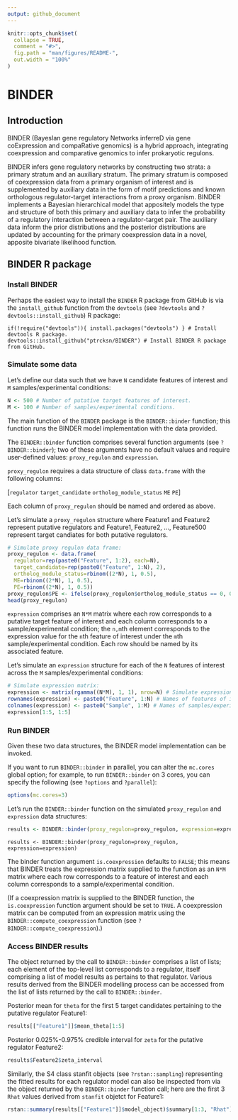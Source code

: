 ```yaml
---
output: github_document
---
```


<!-- README.md is generated from README.Rmd. Please edit that file -->

```r
knitr::opts_chunk$set(
  collapse = TRUE,
  comment = "#>",
  fig.path = "man/figures/README-",
  out.width = "100%"
)
```
# BINDER

<!-- badges: start -->
<!-- badges: end -->

## Introduction

BINDER (BayesIan gene regulatory Networks inferreD via gene coExpression and compaRative genomics) is a hybrid approach, integrating coexpression and comparative genomics to infer prokaryotic regulons.

BINDER infers gene regulatory networks by constructing two strata: a primary stratum and an auxiliary stratum. The primary stratum is composed of coexpression data from a primary organism of interest and is supplemented by auxiliary data in the form of motif predictions and known orthologous regulator-target interactions from a proxy organism. BINDER implements a Bayesian hierarchical model that appositely models the type and structure of both this primary and auxiliary data to infer the probability of a regulatory interaction between a regulator-target pair. The auxiliary data inform the prior distributions and the posterior distributions are updated by accounting for the primary coexpression data in a novel, apposite bivariate likelihood function.

## BINDER R package

### Install BINDER

Perhaps the easiest way to install the `BINDER` R package from GitHub is via the `install_github` function from the `devtools` (see `?devtools` and `?devtools::install_github`) R package:
```
if(!require("devtools")){ install.packages("devtools") } # Install devtools R package.
devtools::install_github("ptrcksn/BINDER") # Install BINDER R package from GitHub.
```

### Simulate some data

Let's define our data such that we have `N` candidate features of interest and `M` samples/experimental conditions:
```r
N <- 500 # Number of putative target features of interest.
M <- 100 # Number of samples/experimental conditions.
```

The main function of the `BINDER` package is the `BINDER::binder` function; this function runs the BINDER model implementation with the data provided.

The `BINDER::binder` function comprises several function arguments (see `?BINDER::binder`); two of these arguments have no default values and require user-defined values: `proxy_regulon` and `expression`.

`proxy_regulon` requires a data structure of class `data.frame` with the following columns:

[`regulator` `target_candidate` `ortholog_module_status` `ME` `PE`]

Each column of `proxy_regulon` should be named and ordered as above.

Let's simulate a `proxy_regulon` structure where Feature1 and Feature2 represent putative regulators and Feature1, Feature2, ..., Feature500 represent target candiates for both putative regulators.
```r
# Simulate proxy regulon data frame:
proxy_regulon <- data.frame(
  regulator=rep(paste0("Feature", 1:2), each=N),
  target_candidate=rep(paste0("Feature", 1:N), 2),
  ortholog_module_status=rbinom((2*N), 1, 0.5),
  ME=rbinom((2*N), 1, 0.5),
  PE=rbinom((2*N), 1, 0.5))
proxy_regulon$PE <- ifelse(proxy_regulon$ortholog_module_status == 0, 0, proxy_regulon$PE)
head(proxy_regulon)
```

`expression` comprises an `N*M` matrix where each row corresponds to a putative target feature of interest and each column corresponds to a sample/experimental condition; the `n,m`th element corresponds to the expression value for the `n`th feature of interest under the `m`th sample/experimental condition. Each row should be named by its associated feature.

Let's simulate an `expression` structure for each of the `N` features of interest across the `M` samples/experimental conditions:
```r
# Simulate expression matrix:
expression <- matrix(rgamma((N*M), 1, 1), nrow=N) # Simulate expression data.
rownames(expression) <- paste0("Feature", 1:N) # Names of features of interest.
colnames(expression) <- paste0("Sample", 1:M) # Names of samples/experimental conditions.
expression[1:5, 1:5]
```

### Run BINDER

Given these two data structures, the BINDER model implementation can be invoked.

If you want to run `BINDER::binder` in parallel, you can alter the `mc.cores` global option; for example, to run `BINDER::binder` on 3 cores, you can specify the following (see `?options` and `?parallel`):
```r
options(mc.cores=3)
```

Let's run the `BINDER::binder` function on the simulated `proxy_regulon` and `expression` data structures:
```r
results <- BINDER::binder(proxy_regulon=proxy_regulon, expression=expression)
```
```
results <- BINDER::binder(proxy_regulon=proxy_regulon, expression=expression)
```
The binder function argument `is.coexpression` defaults to `FALSE`;
this means that BINDER treats the expression matrix supplied to the function as an `N*M` matrix where each row corresponds to a feature of interest and each column corresponds to a sample/experimental condition.

(If a coexpression matrix is supplied to the BINDER function, the `is.coexpression` function argument should be set to `TRUE`. A coexpression matrix can be computed from an expression matrix using the `BINDER::compute_coexpression` function (see `?BINDER::compute_coexpression`).)

### Access BINDER results

The object returned by the call to `BINDER::binder` comprises a list of lists; each element of the top-level list corresponds to a regulator, itself comprising a list of model results as pertains to that regulator. Various results derived from the BINDER modelling process can be accessed from the list of lists returned by the call to `BINDER::binder`.

Posterior mean for `theta` for the first 5 target candidates pertaining to the putative regulator Feature1:
```r
results[["Feature1"]]$mean_theta[1:5]
```

Posterior 0.025%-0.975% credible interval for `zeta` for the putative regulator Feature2:
```r
results$Feature2$zeta_interval
```

Similarly, the S4 class stanfit objects (see `?rstan::sampling`) representing the fitted results for each regulator model can also be inspected from via the object returned by the `BINDER::binder` function call; here are the first 3 `Rhat` values derived from `stanfit` objetct for Feature1:
```r
rstan::summary(results[["Feature1"]]$model_object)$summary[1:3, "Rhat"]
```

